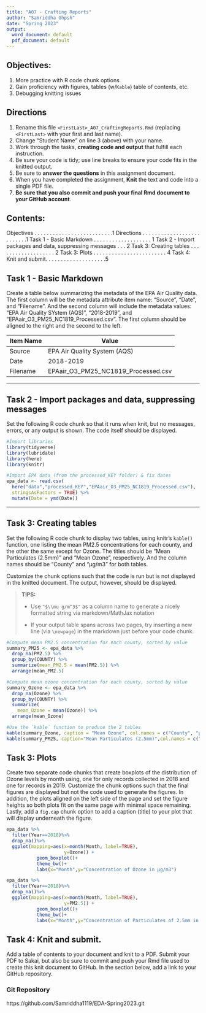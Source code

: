 ```yaml
---
title: "A07 - Crafting Reports"
author: "Samriddha Ghpsh"
date: "Spring 2023"
output:
  word_document: default
  pdf_document: default
---
```


## Objectives:

1.  More practice with R code chunk options
1.  Gain proficiency with figures, tables (w/`Kable`) table of contents, etc.
1.  Debugging knitting issues

## Directions

1.  Rename this file `<FirstLast>_A07_CraftingReports.Rmd` (replacing `<FirstLast>` with your first and last name).
1.  Change "Student Name" on line 3 (above) with your name.
1.  Work through the tasks, **creating code and output** that fulfill each instruction.
1.  Be sure your code is tidy; use line breaks to ensure your code fits in the knitted output.
1.  Be sure to **answer the questions** in this assignment document.
1.  When you have completed the assignment, **Knit** the text and code into a single PDF file.
1.  **Be sure that you also commit and push your final Rmd document to your GitHub account**.

## Contents: 
Objectives . . . . . . . . . . . . . . . . . . . . . . . . . .1
Directions . . . . . . . . . . . . . . . . . . . . . . . . . .1
Task 1 - Basic Markdown . . . . . . . . . . . . . . . . . . . 1
Task 2 - Import packages and data, suppressing messages . . . 2
Task 3: Creating tables . . . . . . . . . . . . . . . . . . . 2
Task 3: Plots . . . . . . . . . . . . . . . . . . . . . . . . 4
Task 4: Knit and submit. . . . . . . . . . . . . . . . . . . .5

## Task 1 - Basic Markdown

Create a table below summarizing the metadata of the EPA Air Quality data. The first column will be the metadata attribute item name: "Source", "Date", and "Filename". And the second column will include the metadata values: "EPA Air Quality SYstem (AQS)", "2018-2019", and "EPAair_O3_PM25_NC1819_Processed.csv". The first column should be aligned to the right and the second to the left.


Item Name     |  Value
------------- | -------------
Source        | EPA Air Quality System (AQS)
Date          | 2018-2019
Filename      | EPAair_O3_PM25_NC1819_Processed.csv
---

## Task 2 - Import packages and data, suppressing messages

Set the following R code chunk so that it runs when knit, but no messages, errors, or any output is shown. The code itself should be displayed.

```r
#Import libraries
library(tidyverse)
library(lubridate)
library(here)
library(knitr)

#Import EPA data (from the processed_KEY folder) & fix dates
epa_data <- read.csv(
  here("data","processed_KEY","EPAair_O3_PM25_NC1819_Processed.csv"),
  stringsAsFactors = TRUE) %>% 
  mutate(Date = ymd(Date))
```

---

## Task 3: Creating tables

Set the following R code chunk to display two tables, using knitr's `kable()` function, one listing the mean PM2.5 concentrations for each county, and the other the same except for Ozone. The titles should be "Mean Particulates (2.5mm)" and "Mean Ozone", respectively. And the column names should be "County" and "µg/m3" for both tables.

Customize the chunk options such that the code is run but is not displayed in the knitted document. The output, however, should be displayed.

> **TIPS:**
>
> -   Use `"$\\mu g/m^3$"` as a column name to generate a nicely formatted string via markdown/MathJax notation
>
> -   If your output table spans across two pages, try inserting a new line (via `\newpage`) in the markdown just before your code chunk.

```r
#Compute mean PM2.5 concentration for each county, sorted by value
summary_PM25 <- epa_data %>% 
  drop_na(PM2.5) %>% 
  group_by(COUNTY) %>% 
  summarize(mean_PM2.5 = mean(PM2.5)) %>% 
  arrange(mean_PM2.5)

#Compute mean ozone concentration for each county, sorted by value
summary_Ozone <- epa_data %>% 
  drop_na(Ozone) %>% 
  group_by(COUNTY) %>% 
  summarize(
    mean_Ozone = mean(Ozone)) %>% 
  arrange(mean_Ozone)

#Use the `kable` function to produce the 2 tables
kable(summary_Ozone, caption = "Mean Ozone", col.names = c("County", "µg/m3"))
kable(summary_PM25, caption="Mean Particulates (2.5mm)",col.names = c("County", "µg/m3"))

```

## Task 3: Plots

Create two separate code chunks that create boxplots of the distribution of Ozone levels by month using, one for only records collected in 2018 and one for records in 2019. Customize the chunk options such that the final figures are displayed but not the code used to generate the figures. In addition, the plots aligned on the left side of the page and set the figure heights so both plots fit on the same page with minimal space remaining. Lastly, add a `fig.cap` chunk option to add a caption (title) to your plot that will display underneath the figure.
```r
epa_data %>%
  filter(Year==2018)%>%
  drop_na()%>%
  ggplot(mapping=aes(x=month(Month, label=TRUE), 
                     y=Ozone)) +
           geom_boxplot()+
           theme_bw()+
           labs(x="Month",y="Concentration of Ozone in µg/m3")
```

```r
epa_data %>%
  filter(Year==2018)%>%
  drop_na()%>%
  ggplot(mapping=aes(x=month(Month, label=TRUE), 
                     y=PM2.5)) +
           geom_boxplot()+
           theme_bw()+
           labs(x="Month",y="Concentration of Particulates of 2.5mm in µg/m3")
```


## Task 4: Knit and submit.
Add a table of contents to your document and knit to a PDF. Submit your PDF to Sakai, but also be sure to commit and push your Rmd file used to create this knit document to GitHub. In the section below, add a link to your GitHub repository. 

### Git Repository
https://github.com/Samriddha1119/EDA-Spring2023.git


